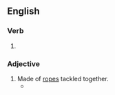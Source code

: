==English==

===Verb===
{{head|en|verb form}}

# {{en-past of|tackle}}

===Adjective===
{{en-adj|-}}

# Made of [[rope]]s tackled together.
#* {{RQ:Shakespeare Romeo and Juliet|act=II|scene=iv|passage=My man shall be with thee, <br> And bring thee cords made like a '''tackled''' stair.}}

{{Webster 1913}}